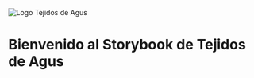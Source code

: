 
<Meta title="Bienvenida" />

<div
  style={{
    display: "flex",
    flexDirection: "column",
    alignItems: "center",
    justifyContent: "center",
    minHeight: "60vh",
    textAlign: "center",
  }}
>
  <img
    src={Logo}
    alt="Logo Tejidos de Agus"
    style={{ width: 120, marginBottom: 32 }}
  />
  <h1>Bienvenido al Storybook de Tejidos de Agus</h1>
</div>
